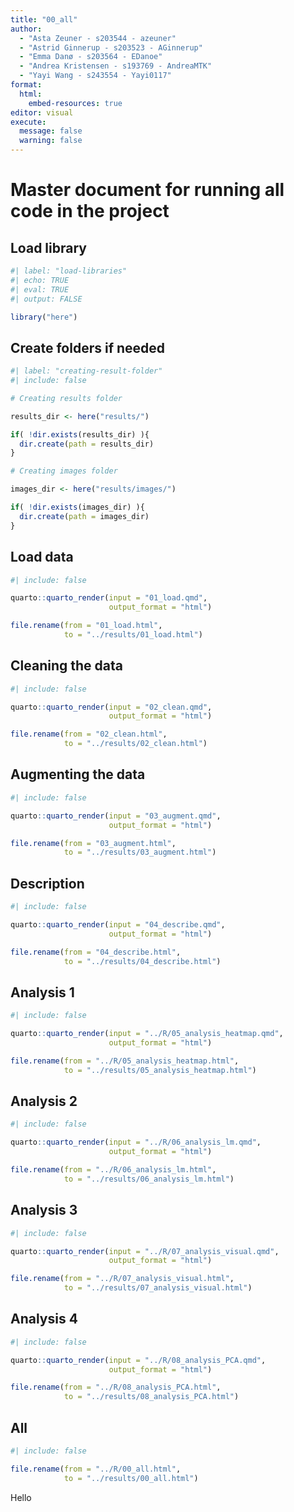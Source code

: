 ```yaml
---
title: "00_all"
author: 
  - "Asta Zeuner - s203544 - azeuner"
  - "Astrid Ginnerup - s203523 - AGinnerup"
  - "Emma Danø - s203564 - EDanoe"
  - "Andrea Kristensen - s193769 - AndreaMTK"
  - "Yayi Wang - s243554 - Yayi0117"
format: 
  html: 
    embed-resources: true
editor: visual
execute: 
  message: false
  warning: false
---
```


# Master document for running all code in the project

## Load library

```r
#| label: "load-libraries" 
#| echo: TRUE
#| eval: TRUE 
#| output: FALSE  

library("here")

```

## Create folders if needed

```r
#| label: "creating-result-folder"
#| include: false

# Creating results folder

results_dir <- here("results/")

if( !dir.exists(results_dir) ){
  dir.create(path = results_dir)
}

# Creating images folder

images_dir <- here("results/images/")

if( !dir.exists(images_dir) ){
  dir.create(path = images_dir)
}

```

## Load data

```r
#| include: false

quarto::quarto_render(input = "01_load.qmd",
                      output_format = "html")

file.rename(from = "01_load.html",
            to = "../results/01_load.html")

```

## Cleaning the data

```r
#| include: false

quarto::quarto_render(input = "02_clean.qmd",
                      output_format = "html")

file.rename(from = "02_clean.html",
            to = "../results/02_clean.html")
```

## Augmenting the data

```r
#| include: false

quarto::quarto_render(input = "03_augment.qmd",
                      output_format = "html")

file.rename(from = "03_augment.html",
            to = "../results/03_augment.html")
```

## Description

```r
#| include: false

quarto::quarto_render(input = "04_describe.qmd",
                      output_format = "html")

file.rename(from = "04_describe.html",
            to = "../results/04_describe.html")
```

## Analysis 1

```r
#| include: false

quarto::quarto_render(input = "../R/05_analysis_heatmap.qmd",
                      output_format = "html")

file.rename(from = "../R/05_analysis_heatmap.html",
            to = "../results/05_analysis_heatmap.html")
```

## Analysis 2

```r
#| include: false

quarto::quarto_render(input = "../R/06_analysis_lm.qmd",
                      output_format = "html")

file.rename(from = "../R/06_analysis_lm.html",
            to = "../results/06_analysis_lm.html")
```

## Analysis 3

```r
#| include: false

quarto::quarto_render(input = "../R/07_analysis_visual.qmd",
                      output_format = "html")

file.rename(from = "../R/07_analysis_visual.html",
            to = "../results/07_analysis_visual.html")
```

## Analysis 4

```r
#| include: false

quarto::quarto_render(input = "../R/08_analysis_PCA.qmd",
                      output_format = "html")

file.rename(from = "../R/08_analysis_PCA.html",
            to = "../results/08_analysis_PCA.html")

```

## All

```r
#| include: false

file.rename(from = "../R/00_all.html",
            to = "../results/00_all.html")
```

Hello
